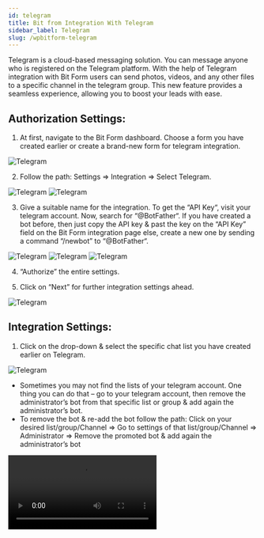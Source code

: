 ```yaml
---
id: telegram
title: Bit from Integration With Telegram 
sidebar_label: Telegram
slug: /wpbitform-telegram
---
```


Telegram is a cloud-based messaging solution. You can message anyone who is registered on the Telegram platform. With the help of Telegram integration with Bit Form users can send photos, videos, and any other files to a specific channel in the telegram group. This new feature provides a seamless experience, allowing you to boost your leads with ease.

## Authorization Settings:  
1. At first, navigate to the Bit Form dashboard. Choose a form you have created earlier or create a brand-new form for telegram integration.

 <Image src="Telegram-Integration/1. Create Form - Bit Form" alt="Telegram" w="1020" h="350" />

2. Follow the path: Settings => Integration => Select Telegram.

 <Image src="Telegram-Integration/2. Settings to Integration-Bit Form" alt="Telegram" w="1020" h="350" />

 <Image src="Telegram-Integration/3. Select Telegram- Bit Form" alt="Telegram" w="1020" h="350" />

3. Give a suitable name for the integration. To get the “API Key“, visit your telegram account. Now, search for “@BotFather“. If you have created a bot before, then just copy the API key & past the key on the “API Key” field on the Bit Form integration page else, create a new one by sending a command “/newbot” to “@BotFather“.

 <Image src="Telegram-Integration/4. Selt integration Name- Bit Form" alt="Telegram" w="1020" h="350" />

 <Image src="Telegram-Integration/5. Get API key- Bit Form" alt="Telegram" w="1020" h="390" />

 <Image src="Telegram-Integration/6. Bot API key - Bit Form" alt="Telegram" w="1020" h="390" />

4. “Authorize” the entire settings.

5. Click on “Next” for further integration settings ahead.

 <Image src="Telegram-Integration/7. Authorize- Bit Form" alt="Telegram" w="1020" h="390" />

## Integration Settings:
1. Click on the drop-down & select the specific chat list you have created earlier on Telegram.

<Image src="Telegram-Integration/8.Chat List - Bit Fporm" alt="Telegram" w="1020" h="390" />

 - Sometimes you may not find the lists of your telegram account. One thing you can do that – go to your telegram account, then remove the administrator’s bot from that specific list or group & add again the administrator’s bot.
 - To remove the bot & re-add the bot follow the path: Click on your desired list/group/Channel => Go to settings of that list/group/Channel => Administrator => Remove the promoted bot & add again the administrator’s bot

 <Video src="telegram-bot-administration-sett" alt="Telegram" w="800" h="400" />   

2. Select the parse_mode method to send text notifications to the specified group or channel. You can use either ‘HTML‘ or ‘Markdown‘ format to send a message.

 <Image src="Telegram-Integration/Parse Mode - Bit Form" alt="Telegram" w="1020" h="390" />

3. Now, type a message as your preference. You can select “Form Fields” to fetch the user information if you want. Also, you can mention any group or channels from this message field.

 <Image src="Telegram-Integration/9. Message - Bit Form" alt="Telegram" w="1020" h="390" />

4. You can select the action ‘Attachment‘ right below the ‘Message’ field’. Enabling this action, you can send – Audio, Video, Photo, or Document from Bit Form to Telegram. After this, click on the “Next” option. 

 <Image src="Telegram-Integration/10. Action - Bit Form" alt="Telegram" w="1020" h="390" />

5. To successfully integrate your form with Telegram click the “Finish & Save” button.

 <Image src="Telegram-Integration/11. Finish & Save - Bit Form" alt="Telegram" w="1020" h="390" />

6. Now, you have to set conditional logic to trigger the integration for the submitted data. When you set conditional logic, remember some points – set ‘Action behavior = Always‘ & specify the integration name you have created for Telegram. If you don’t select the integration name properly, then the integration will not work.

 <Image src="Telegram-Integration/12. Conditional Logic - Bit Form" alt="Telegram" w="1020" h="390" />

7. Now “Update” your form if all the settings are done.

8. You can view the submitted data from the Form Responses of Bit Form also.

 <Image src="Telegram-Integration/13. Input -Bit Form" alt="Telegram" w="1020" h="390" />

 <Image src="Telegram-Integration/14. Data on Telegram - Bit Form" alt="Telegram" w="1020" h="390" />

 <Image src="Telegram-Integration/15. Form Responses - Bit Form" alt="Telegram" w="1020" h="390" />

 <Image src="Telegram-Integration/16. Related Info - Bit Form" alt="Telegram" w="1020" h="390" />

Now, you can quickly be notified about your user through this Telegram Integration whenever any data is submitted.

**Watch the full tutorial here !**

<Video youtube src="https://youtu.be/M0u1joqrRTA" />

 

